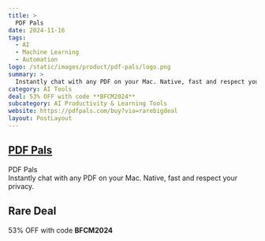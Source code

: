 ```yaml
---
title: >
  PDF Pals
date: 2024-11-16
tags:
  - AI
  - Machine Learning
  - Automation
logo: /static/images/product/pdf-pals/logo.png
summary: >
  Instantly chat with any PDF on your Mac. Native, fast and respect your privacy.
category: AI Tools
deal: 53% OFF with code **BFCM2024**
subcategory: AI Productivity & Learning Tools
website: https://pdfpals.com/buy?via=rarebigdeal
layout: PostLayout
---
```


## [PDF Pals](https://pdfpals.com/buy?via=rarebigdeal)

PDF Pals <br/>
Instantly chat with any PDF on your Mac. Native, fast and respect your privacy.

## Rare Deal

53% OFF with code **BFCM2024**
